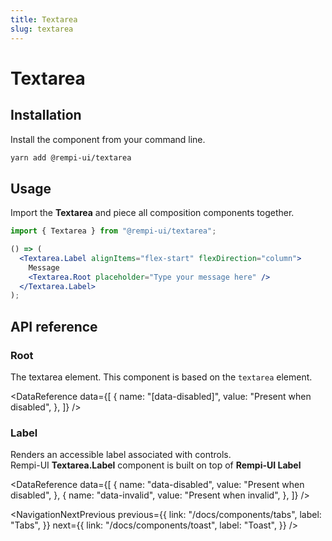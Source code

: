 ```yaml
---
title: Textarea
slug: textarea
---
```


# Textarea

<Description text="Captures user input." />

<SelectVersion />

<PreviewComponent name="textarea" />

## Installation

Install the component from your command line.

```bash
yarn add @rempi-ui/textarea
```

## Usage

Import the <strong>Textarea</strong> and piece all composition components together.

```jsx
import { Textarea } from "@rempi-ui/textarea";

() => (
  <Textarea.Label alignItems="flex-start" flexDirection="column">
    Message
    <Textarea.Root placeholder="Type your message here" />
  </Textarea.Label>
);
```

## API reference

### Root

The textarea element. This component is based on the <code>textarea</code> element.

<DataReference
  data={[
    {
      name: "[data-disabled]",
      value: "Present when disabled",
    },
  ]}
/>

### Label

Renders an accessible label associated with controls.<br />
Rempi-UI <strong>Textarea.Label</strong> component is built on top of <strong>Rempi-UI Label</strong>

<MoreInfo
  componentName="Rempi-UI Label"
  componentLink="/docs/components/label"
/>

<DataReference
  data={[
    {
      name: "data-disabled",
      value: "Present when disabled",
    },
    {
      name: "data-invalid",
      value: "Present when invalid",
    },
  ]}
/>

<NavigationNextPrevious
  previous={{
    link: "/docs/components/tabs",
    label: "Tabs",
  }}
  next={{
    link: "/docs/components/toast",
    label: "Toast",
  }}
/>

<EditThisPage url="components/en-US/textarea/1.0.1.mdx" />
